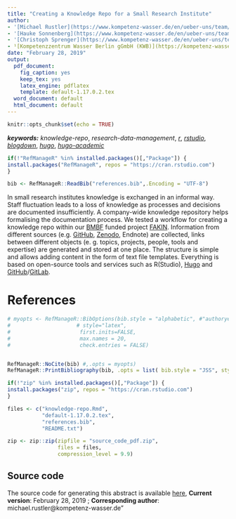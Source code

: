 ```yaml
---
title: "Creating a Knowledge Repo for a Small Research Institute"
author:
- '[Michael Rustler](https://www.kompetenz-wasser.de/en/ueber-uns/team/?search-employee-grid=Michael%20Rustler)¹'
- '[Hauke Sonnenberg](https://www.kompetenz-wasser.de/en/ueber-uns/team/?search-employee-grid=Hauke%20Sonnenberg)¹'
- '[Christoph Sprenger](https://www.kompetenz-wasser.de/en/ueber-uns/team/?search-employee-grid=Christoph%20Sprenger)¹'
- ¹[Kompetenzzentrum Wasser Berlin gGmbH (KWB)](https://kompetenz-wasser.de)
date: "February 28, 2019"
output:
  pdf_document:
    fig_caption: yes
    keep_tex: yes
    latex_engine: pdflatex
    template: default-1.17.0.2.tex
  word_document: default
  html_document: default
---
```


```r
knitr::opts_chunk$set(echo = TRUE)
```

***keywords:*** *knowledge-repo*, *research-data-management*, *[r](https:/https://www.r-project.org/)*, *[rstudio](https://www.rstudio.com/products/rstudio/)*, *[blogdown](https://bookdown.org/yihui/blogdown/)*, *[hugo](https://gohugo.io/)*, *[hugo-academic](https://sourcethemes.com/academic/)*

```r
if(!"RefManageR" %in% installed.packages()[,"Package"]) {
install.packages("RefManageR", repos = "https://cran.rstudio.com")
}

bib <- RefManageR::ReadBib("references.bib",.Encoding = "UTF-8")

```


In small research institutes knowledge is exchanged in an informal way. Staff fluctuation leads to a loss of knowledge as processes and decisions are documented insufficiently. A company-wide knowledge repository helps formalising the documentation process. We tested a workflow for creating a knowledge repo within our [BMBF](https://bmbf.de) funded project [FAKIN](https://www.kompetenz-wasser.de/en/project/fakin-research-data-management/). Information from different sources (e.g. [GitHub](https://github.com/kwb-r), [Zenodo](https://zenodo.org/communities/kwb), Endnote) are collected, links between different objects (e. g. topics, projects, people, tools and expertise) are generated and stored at one place. The structure is simple and allows adding content in the form of text file templates. Everything is based on open-source tools and services such as R(Studio), [Hugo](https://gohugo.io) and [GitHub](https://github.com)/[GitLab](https://gitlab.com).


<!-- In small research institutes knowledge is usually exchanged in an informal way. -->
<!-- Thus, processes and decisions are often documented insufficiently. As a consequence,  -->
<!-- staff fluctuation leads to a serious loss of knowledge. To be more resilient against  -->
<!-- this risk, the knowledge needs to be written down and should be available to -->
<!-- everyone. A company-wide knowledge repository helps to formalise the documentation  -->
<!-- process. We tested a workflow for creating a knowledge repo within our BMBF  -->
<!-- funded project FAKIN. Information from different sources (e.g. GitHub, Zenodo,  -->
<!-- Endnote) are collected, links between different objects (e.g topics, projects,  -->
<!-- people, tools and expertise) are generated and stored at one place. The structure  -->
<!-- is simple and allows to add content in the form of text file templates. Everything  -->
<!-- is based on open-source tools and services such as  R(Studio), Hugo and GitHub/GitLab. -->


<!-- # Das Wissensrepositorium (Knowledge Repo) -->

<!-- Die oben genannten Veröffentlichungen von teilweise vorher nur intern genutztem Programmcode auf GitHub stellt einen vorbereitenden Schritt zur Erstellung eines unternehmensweiten „Knowledge Repos“ dar. Von der ursprünglichen Idee hierfür das von AirBnB als open-source veröffentlichte Knowledge Repo `r RefManageR::Citep(bib, c("airbnb", "bion2018"))` zu nutzen, wurde verworfen, da dessen Fokus auf dem Austausch von Programmierern beschränkt ist. -->
<!-- Daher wird nun eine Eigenentwicklung präferiert, die zumindest als Proof-of-Concept im Rahmen von [FAKIN](https://kwb-r.gitlab.io/fakin/) umgesetzt werden soll. Die Idee ist die von uns am KWB eingesetzte open-source Programmiersprache R `r RefManageR::Citep(bib, c("r_project"))` in Kombination mit weiteren open-source Tools wie dem R Paket blogdown `r RefManageR::Citep(bib, c("blogdown_pkg", "blogdown_book"))`, dem Webseitengenerator Hugo `r RefManageR::Citep(bib, c("hugo_code", "hugo_doc"))` und dem Academic Theme `r RefManageR::Citep(bib, c("hugo"))` zu kombinieren. Diese Verknüpfungen ermöglichen es,  -->
<!-- das Wissen aus mehreren Quellen wie z.B.:   -->

<!-- - DataCamp (siehe R Paket [datacamp](https://kwb-r.gitlab.io/datacamp)) -->

<!-- - GitHub (siehe R Paket [pkgmeta](https://kwb-r.github.io/pkgmeta)) -->

<!-- - Zenodo (function [zen_collections()](https://kwb-r.github.io/kwb.pkgstatus/reference/zen_collections.html)in R Paket [kwb.pkgstatus](https://kwb-r.github.io/kwb.pkgstatus)) -->

<!-- - ORCID (siehe R Paket [kwb.orcid](https://kwb-r.github.io/kwb.orcid)) -->

<!-- - Endnote Publikations-Datenbank (siehe R Paket [kwb.endnote](https://kwb-r.github.io/kwb.endnote)) -->

<!-- zusammenzutragen und aktuell darzustellen. Das Einspeisen von weiteren ergänzenden  -->
<!-- Daten in das Knowledge Repository erfolgt über einfach konfigurierbare Textdateien  -->
<!-- (siehe z.B. [hier](https://github.com/KWB-R/kwb.pubs/blob/master/inst/config/authors.txt)).  -->

<!-- Diese Informationen lassen sich automatisiert mit Hilfe des R Paketes [kwb.pubs](https://github.com/KWB-R/kwb.pubs) in das Knowledge Repo einspeisen.  -->
<!-- Das Knowledge Repo wird auf einem kollaborativen Code Repositorium (GitHub/GitHub) -->
<!-- veröffentlicht. Dies ermöglicht zum einen eine automatischen Versionierung  -->
<!-- (durch Nutzung von [Git](https://git-scm.com/) als Versionsverwaltungssoftware)  -->
<!-- auch einen hohen Automatisierungsgrad. Denn durch kluge Kombination mit einem  -->
<!-- kontuinuierlichen Integrationssystem `r RefManageR::Citep(bib, c("ci_travis", "ci_gitlab"))`  -->
<!-- und der Nutzung von GitHub/GitLab Pages `r RefManageR::Citep(bib, c("github_pages", "gitlab_pages"))`  -->
<!-- zum Webhosting ist es möglich, dass Änderungen in Textdateien (z.B. Projektbeschreibungen), -->
<!-- wenn diese eingecheckt wurden dazu führen, dass im Hintergrund die Knowledge Repo -->
<!-- Website automatisch neu gebaut wird. Nach nur wenigen Minuten stehen die neuen  -->
<!-- Informationen dann auf der aktualisierten Knowledge Repo Website bereit.  -->


<!-- Eine beispielhafte Umsetzung des Knowledge Repos erfolgt im Rahmen des FAKIN Projektes  -->
<!-- bis Anfang März 2019 und ist hier einsehbar: https://kwb-r.gitlab.io/fakin -->

\newpage

# References

```r
# myopts <- RefManageR::BibOptions(bib.style = "alphabetic", #"authoryear",
#                     # style="latex",
#                      first.inits=FALSE,
#                      max.names = 20,
#                      check.entries = FALSE)


RefManageR::NoCite(bib) #,.opts = myopts)
RefManageR::PrintBibliography(bib, .opts = list( bib.style = "JSS", style = "citation"))
```


```r

if(!"zip" %in% installed.packages()[,"Package"]) {
install.packages("zip", repos = "https://cran.rstudio.com")
}

files <- c("knowledge-repo.Rmd", 
           "default-1.17.0.2.tex", 
           "references.bib",
           "README.txt")

zip <- zip::zip(zipfile = "source_code_pdf.zip", 
                files = files,
                compression_level = 9.9)
```


## Source code

The source code for generating this abstract is available [here](https://kwb-r.gitlab.io/fakin/talk/2019-06-04_derse19/abstract/source_code_pdf.zip), **Current version**: February 28, 2019 ; **Corresponding author**: michael.rustler@kompetenz-wasser.de"
